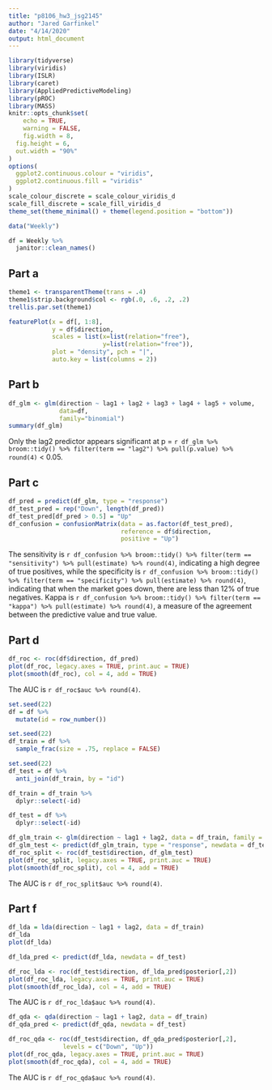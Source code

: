 ```yaml
---
title: "p8106_hw3_jsg2145"
author: "Jared Garfinkel"
date: "4/14/2020"
output: html_document
---
```


```r
library(tidyverse)
library(viridis)
library(ISLR)
library(caret)
library(AppliedPredictiveModeling)
library(pROC)
library(MASS)
knitr::opts_chunk$set(
	echo = TRUE,
	warning = FALSE,
	fig.width = 8, 
  fig.height = 6,
  out.width = "90%"
)
options(
  ggplot2.continuous.colour = "viridis",
  ggplot2.continuous.fill = "viridis"
)
scale_colour_discrete = scale_colour_viridis_d
scale_fill_discrete = scale_fill_viridis_d
theme_set(theme_minimal() + theme(legend.position = "bottom"))
```

```r
data("Weekly")

df = Weekly %>% 
  janitor::clean_names()
```

## Part a

```r
theme1 <- transparentTheme(trans = .4)
theme1$strip.background$col <- rgb(.0, .6, .2, .2) 
trellis.par.set(theme1)

featurePlot(x = df[, 1:8], 
            y = df$direction,
            scales = list(x=list(relation="free"), 
                          y=list(relation="free")),
            plot = "density", pch = "|", 
            auto.key = list(columns = 2))
```

## Part b

```r
df_glm <- glm(direction ~ lag1 + lag2 + lag3 + lag4 + lag5 + volume, 
              data=df, 
              family="binomial")
summary(df_glm)
```

Only the lag2 predictor appears significant at p = `r df_glm %>% broom::tidy() %>% filter(term == "lag2") %>% pull(p.value) %>% round(4)` < 0.05.

## Part c

```r
df_pred = predict(df_glm, type = "response")
df_test_pred = rep("Down", length(df_pred))
df_test_pred[df_pred > 0.5] = "Up"
df_confusion = confusionMatrix(data = as.factor(df_test_pred),
                               reference = df$direction,
                               positive = "Up")
```

The sensitivity is `r df_confusion %>% broom::tidy() %>% filter(term == "sensitivity") %>% pull(estimate) %>% round(4)`, indicating a high degree of true positives, while the specificity is `r df_confusion %>% broom::tidy() %>% filter(term == "specificity") %>% pull(estimate) %>% round(4)`, indicating that when the market goes down, there are less than 12% of true negatives. Kappa is `r df_confusion %>% broom::tidy() %>% filter(term == "kappa") %>% pull(estimate) %>% round(4)`, a measure of the agreement between the predictive value and true value.

## Part d

```r
df_roc <- roc(df$direction, df_pred) 
plot(df_roc, legacy.axes = TRUE, print.auc = TRUE) 
plot(smooth(df_roc), col = 4, add = TRUE)
```

The AUC is `r df_roc$auc %>% round(4)`.

```r
set.seed(22)
df = df %>% 
  mutate(id = row_number())

set.seed(22)
df_train = df %>% 
  sample_frac(size = .75, replace = FALSE) 

set.seed(22)
df_test = df %>% 
  anti_join(df_train, by = "id")
```

```r
df_train = df_train %>% 
  dplyr::select(-id)

df_test = df %>% 
  dplyr::select(-id)
```

```r
df_glm_train <- glm(direction ~ lag1 + lag2, data = df_train, family = "binomial")
df_glm_test <- predict(df_glm_train, type = "response", newdata = df_test)
df_roc_split <- roc(df_test$direction, df_glm_test)
plot(df_roc_split, legacy.axes = TRUE, print.auc = TRUE)
plot(smooth(df_roc_split), col = 4, add = TRUE)
```

The AUC is `r df_roc_split$auc %>% round(4)`.

## Part f

```r
df_lda = lda(direction ~ lag1 + lag2, data = df_train)
df_lda
plot(df_lda)

df_lda_pred <- predict(df_lda, newdata = df_test)

df_roc_lda <- roc(df_test$direction, df_lda_pred$posterior[,2])
plot(df_roc_lda, legacy.axes = TRUE, print.auc = TRUE)
plot(smooth(df_roc_lda), col = 4, add = TRUE)
```

The AUC is `r df_roc_lda$auc %>% round(4)`.

```r
df_qda <- qda(direction ~ lag1 + lag2, data = df_train)
df_qda_pred <- predict(df_qda, newdata = df_test)

df_roc_qda <- roc(df_test$direction, df_qda_pred$posterior[,2], 
               levels = c("Down", "Up"))
plot(df_roc_qda, legacy.axes = TRUE, print.auc = TRUE)
plot(smooth(df_roc_qda), col = 4, add = TRUE)
```

The AUC is `r df_roc_qda$auc %>% round(4)`.


